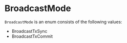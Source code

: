 # BroadcastMode

`BroadcastMode` is an enum consists of the following values:

- BroadcastTxSync
- BroadcastTxCommit

